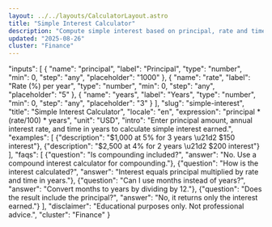 ```yaml
---
layout: ../../layouts/CalculatorLayout.astro
title: "Simple Interest Calculator"
description: "Compute simple interest based on principal, rate and time."
updated: "2025-08-26"
cluster: "Finance"
---
```



  "inputs": [
    {
      "name": "principal",
      "label": "Principal",
      "type": "number",
      "min": 0,
      "step": "any",
      "placeholder": "1000"
    },
    {
      "name": "rate",
      "label": "Rate (%) per year",
      "type": "number",
      "min": 0,
      "step": "any",
      "placeholder": "5"
    },
    {
      "name": "years",
      "label": "Years",
      "type": "number",
      "min": 0,
      "step": "any",
      "placeholder": "3"
    }
  ],
    "slug": "simple-interest",
    "title": "Simple Interest Calculator",
    "locale": "en",
    "expression": "principal * (rate/100) * years",
    "unit": "USD",
    "intro": "Enter principal amount, annual interest rate, and time in years to calculate simple interest earned.",
    "examples": [
      {"description": "$1,000 at 5% for 3 years \u21d2 $150 interest"},
      {"description": "$2,500 at 4% for 2 years \u21d2 $200 interest"}
    ],
    "faqs": [
      {"question": "Is compounding included?", "answer": "No. Use a compound interest calculator for compounding."},
      {"question": "How is the interest calculated?", "answer": "Interest equals principal multiplied by rate and time in years."},
      {"question": "Can I use months instead of years?", "answer": "Convert months to years by dividing by 12."},
      {"question": "Does the result include the principal?", "answer": "No, it returns only the interest earned."}
    ],
  "disclaimer": "Educational purposes only. Not professional advice.",
  "cluster": "Finance"
}

<Calculator schema={schema} />
